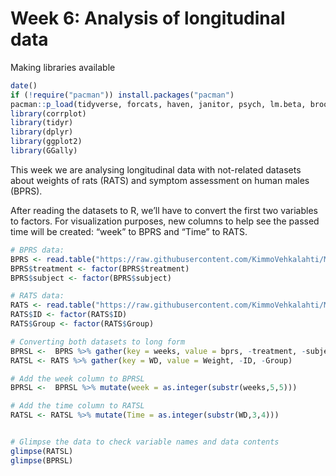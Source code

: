# Week 6: Analysis of longitudinal data

Making libraries available
```r
date()
if (!require("pacman")) install.packages("pacman") 
pacman::p_load(tidyverse, forcats, haven, janitor, psych, lm.beta, broom, writexl,sjstats, knitr, pwr, corrplot, tidyr, dplyr, ggplot2, GGally)
library(corrplot)
library(tidyr)
library(dplyr)
library(ggplot2)
library(GGally)
```

This week we are analysing longitudinal data with not-related datasets about weights of rats (RATS) and symptom assessment on human males (BPRS).

After reading the datasets to R, we'll have to convert the first two variables to factors. For visualization purposes, new columns to help see the passed time will be created: "week" to BPRS and "Time" to RATS.

```r
# BPRS data:
BPRS <- read.table("https://raw.githubusercontent.com/KimmoVehkalahti/MABS/master/Examples/data/BPRS.txt", sep  =" ", header = T)
BPRS$treatment <- factor(BPRS$treatment)
BPRS$subject <- factor(BPRS$subject)

# RATS data:
RATS <- read.table("https://raw.githubusercontent.com/KimmoVehkalahti/MABS/master/Examples/data/rats.txt", sep  ="\t", header = T)
RATS$ID <- factor(RATS$ID)
RATS$Group <- factor(RATS$Group)

# Converting both datasets to long form
BPRSL <-  BPRS %>% gather(key = weeks, value = bprs, -treatment, -subject)
RATSL <- RATS %>% gather(key = WD, value = Weight, -ID, -Group)

# Add the week column to BPRSL
BPRSL <-  BPRSL %>% mutate(week = as.integer(substr(weeks,5,5)))

# Add the time column to RATSL
RATSL <- RATSL %>% mutate(Time = as.integer(substr(WD,3,4))) 


# Glimpse the data to check variable names and data contents
glimpse(RATSL)
glimpse(BPRSL)

```